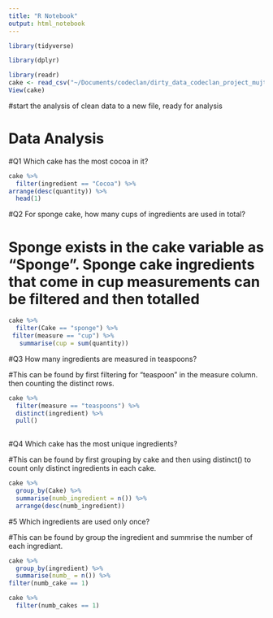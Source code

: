 ```yaml
---
title: "R Notebook"
output: html_notebook
---
```


```r
library(tidyverse)

```

```r
library(dplyr)
```

```r
library(readr)
cake <- read_csv("~/Documents/codeclan/dirty_data_codeclan_project_mujtaba/dirty_data_mujtaba_project/task_01/clean_data/cake.csv")
View(cake)
```


#start the analysis of clean data to a new file, ready for analysis

# Data Analysis

#Q1 Which cake has the most cocoa in it? 


```r
cake %>% 
  filter(ingredient == "Cocoa") %>% 
arrange(desc(quantity)) %>% 
  head(1)
```

#Q2 For sponge cake, how many cups of ingredients are used in total? 

# Sponge exists in the cake variable as "Sponge". Sponge cake ingredients that come in cup measurements can be filtered and then totalled

```r
cake %>% 
  filter(Cake == "sponge") %>% 
 filter(measure == "cup") %>% 
   summarise(cup = sum(quantity))
```

#Q3 How many ingredients are measured in teaspoons?


#This can be found by first filtering for "teaspoon" in the measure column. then counting the distinct rows.


```r
cake %>% 
  filter(measure == "teaspoons") %>% 
  distinct(ingredient) %>%
  pull()
 
```





#Q4 Which cake has the most unique ingredients?

#This can be found by first grouping by cake and then using distinct() to count only distinct ingredients in each cake.


```r
cake %>% 
  group_by(Cake) %>% 
  summarise(numb_ingredient = n()) %>% 
  arrange(desc(numb_ingredient))
```




#5 Which ingredients are used only once?

#This can be found by group the ingredient and summrise the number  of each ingrediant. 
```r
cake %>% 
  group_by(ingredient) %>% 
  summarise(numb_ = n()) %>% 
filter(numb_cake == 1)
```
```r
cake %>% 
  filter(numb_cakes == 1)
```

